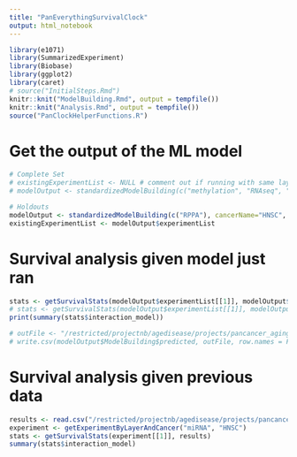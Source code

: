 ```yaml
---
title: "PanEverythingSurvivalClock"
output: html_notebook
---
```


```r
library(e1071) 
library(SummarizedExperiment)
library(Biobase)
library(ggplot2)
library(caret)
# source("InitialSteps.Rmd")
knitr::knit("ModelBuilding.Rmd", output = tempfile())
knitr::knit("Analysis.Rmd", output = tempfile())
source("PanClockHelperFunctions.R")
```

# Get the output of the ML model
```r
# Complete Set
# existingExperimentList <- NULL # comment out if running with same layer and cancer combination as last run
# modelOutput <- standardizedModelBuilding(c("methylation", "RNAseq", "miRNA"), cancerName="HNSC", existingExperimentList=existingExperimentList)

# Holdouts
modelOutput <- standardizedModelBuilding(c("RPPA"), cancerName="HNSC", methodNames=c("glmnet"), splitSize=0.999, seed=43, existingExperimentsList=existingExperimentList, iterationCount=1, applyBiasCorrection=FALSE)
existingExperimentList <- modelOutput$experimentList
```


# Survival analysis given model just ran
```r
stats <- getSurvivalStats(modelOutput$experimentList[[1]], modelOutput$ModelBuilding$predicted, applyBiasCorrection=FALSE)
# stats <- getSurvivalStats(modelOutput$experimentList[[1]], modelOutput$ModelBuilding$predicted, applyBiasCorrection=TRUE)
print(summary(stats$interaction_model))

# outFile <- "/restricted/projectnb/agedisease/projects/pancancer_aging_clocks/results/ElasticNet_HNSC_HPV_Negative/ElasticNetMethylationRNAseqHoldoutsSeed44.csv"
# write.csv(modelOutput$ModelBuilding$predicted, outFile, row.names = FALSE)
```

# Survival analysis given previous data
```r
results <- read.csv("/restricted/projectnb/agedisease/projects/pancancer_aging_clocks/results/ElasticNet_HNSC_HPV_Negative/ElasticNetRNAseqCompleteSet.csv")
experiment <- getExperimentByLayerAndCancer("miRNA", "HNSC")
stats <- getSurvivalStats(experiment[[1]], results)
summary(stats$interaction_model)
```
